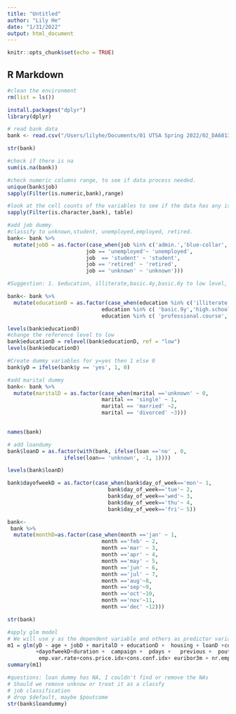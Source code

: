 ```yaml
---
title: "Untitled"
author: "Lily He"
date: "1/31/2022"
output: html_document
---
```


```r
knitr::opts_chunk$set(echo = TRUE)
```

## R Markdown
```r
#clean the environment
rm(list = ls())
```

```r
install.packages("dplyr")
library(dplyr)
```

```r
# read bank data
bank <- read.csv("/Users/lilyhe/Documents/01 UTSA Spring 2022/02_DA6813/casestudy/casestudy01/bank-additional.csv", sep =';')
```

```r
str(bank)
```
```r
#check if there is na
sum(is.na(bank))
```


```r
#check numeric columns range, to see if data process needed.
unique(bank$job)
sapply(Filter(is.numeric,bank),range)
```

```r
#look at the cell counts of the variables to see if the data has any issues
sapply(Filter(is.character,bank), table)
```
```r
#add job dummy
#classify to unknown,student, unemployed,employed, retired.
bank<- bank %>%
  mutate(jobD = as.factor(case_when(job %in% c('admin.','blue-collar','entrepreneur','housemaid','management','self-employed','services','technician') ~ 'employed',
                         job == 'unemployed'~ 'unemployed',
                         job  == 'student' ~ 'student',
                         job == 'retired' ~ 'retired',
                         job == 'unknown' ~ 'unknown')))
```


```r
#Suggestion: 1. $education, illiterate,basic.4y,basic.6y to low level, basic.9y,high.school to middle, professional.course,university.degree to high level

bank<- bank %>%
  mutate(educationD = as.factor(case_when(education %in% c('illiterate','basic.4y','basic.6y') ~ 'low',
                              education %in% c( 'basic.9y','high.school') ~ 'middle',
                              education %in% c( 'professional.course','university.degree') ~ 'high')))

```

```r
levels(bank$educationD)
#change the reference level to low
bank$educationD = relevel(bank$educationD, ref = "low")
levels(bank$educationD)
```


```r
#Create dummy variables for y=yes then 1 else 0
bank$yD = ifelse(bank$y == 'yes', 1, 0)
```


```r
#add marital dummy
bank<- bank %>%
  mutate(maritalD = as.factor(case_when(marital =='unknown' ~ 0,
                              marital == 'single' ~ 1,
                              marital == 'married' ~2,
                              marital == 'divorced' ~3)))
       
```

```r
names(bank)
```

```r
# add loandumy
bank$loanD = as.factor(with(bank, ifelse(loan =='no' , 0,
                  ifelse(loan== 'unknown', -1, 1))))
```

```r
levels(bank$loanD)
```
```r

bank$dayofweekD = as.factor(case_when(bank$day_of_week=='mon'~ 1,
                                bank$day_of_week=='tue'~ 2,
                                bank$day_of_week=='wed'~ 3,
                                bank$day_of_week=='thu'~ 4,
                                bank$day_of_week=='fri'~ 5))
```


```r
bank<-
 bank %>% 
  mutate(monthD=as.factor(case_when(month =='jan' ~ 1,
                              month =='feb' ~ 2,
                              month =='mar' ~ 3,
                              month =='apr' ~ 4,
                              month =='may' ~ 5,
                              month =='jun' ~ 6,
                              month =='jul' ~ 7,
                              month =='aug'~8,
                              month =='sep'~9,
                              month =='oct'~10,
                              month =='nov'~11,
                              month =='dec' ~12)))
```


```r
str(bank)
```


```r
#apply glm model
# We will use y as the dependent variable and others as predictor variables for the logistic regression model. 
m1 = glm(yD ~ age + jobD + maritalD + educationD +  housing + loanD +contact + monthD 
         +dayofweekD+duration +  campaign +  pdays +   previous +  poutcome +
          emp.var.rate+cons.price.idx+cons.conf.idx+ euribor3m + nr.employed,data =bank, family = binomial)
summary(m1)
```

```r
#questions: loan dummy has NA, I couldn't find or remove the NAs
# Should we remove unknow or treat it as a classfy
# job classification
# drop $default, maybe $poutcome
str(bank$loandummy)

```

